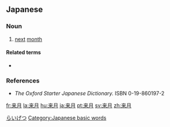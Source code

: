 {{also|來月}}
==Japanese==
{{ja-kanjitab|らい|げつ|yomi=o}}

===Noun===
{{ja-noun|らいげつ|kyu=來月}}

# [[next]] [[month]]

====Related terms====
* {{l|ja|再来月}}

===References===
* ''The Oxford Starter Japanese Dictionary.'' ISBN 0-19-860197-2

[[Category:ja:Time|らいげつ]]
[[Category:Japanese basic words]]

[[fr:来月]]
[[la:来月]]
[[hu:来月]]
[[ja:来月]]
[[pt:来月]]
[[sv:来月]]
[[zh:来月]]